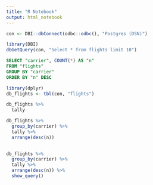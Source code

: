 ```yaml
---
title: "R Notebook"
output: html_notebook
---
```


```r
con <- DBI::dbConnect(odbc::odbc(), "Postgres (DSN)")
```

```r
library(DBI)
dbGetQuery(con, "Select * from flights limit 10")
```

```sql
SELECT "carrier", COUNT(*) AS "n"
FROM "flights"
GROUP BY "carrier"
ORDER BY "n" DESC
```

```r
library(dplyr)
db_flights <- tbl(con, "flights")
```

```r
db_flights %>%
  tally
```

```r
db_flights %>%
  group_by(carrier) %>% 
  tally %>%
  arrange(desc(n)) 
  
```

```r
db_flights %>%
  group_by(carrier) %>% 
  tally %>%
  arrange(desc(n)) %>%
  show_query()
  
```